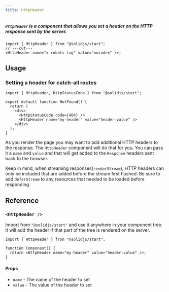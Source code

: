 ```yaml
---
title: HttpHeader
---
```


##### `HttpHeader` is a component that allows you set a header on the HTTP response sent by the server.

<div class="text-lg">

```tsx twoslash
import { HttpHeader } from "@solidjs/start";
// ---cut---
<HttpHeader name="x-robots-tag" value="noindex" />;
```

</div>

## Usage

### Setting a header for catch-all routes

```tsx twoslash filename="routes/*404.tsx"
import { HttpHeader, HttpStatusCode } from "@solidjs/start";

export default function NotFound() {
  return (
    <div>
      <HttpStatusCode code={404} />
      <HttpHeader name="my-header" value="header-value" />
    </div>
  );
}
```

As you render the page you may want to add additional HTTP headers to the response. The `HttpHeader` component will do that for you. You can pass it a `name` and `value` and that will get added to the `Response` headers sent back to the browser.

Keep in mind, when streaming responses(`renderStream`), HTTP headers can only be included that are added before the stream first flushed. Be sure to add `deferStream` to any resources that needed to be loaded before responding.

## Reference

### `<HttpHeader />`

Import from `"@solidjs/start"` and use it anywhere in your component tree. It will add the header if that part of the tree is rendered on the server.

```tsx twoslash
import { HttpHeader } from "@solidjs/start";

function Component() {
  return <HttpHeader name="my-header" value="header-value" />;
}
```

#### Props

- `name` - The name of the header to set
- `value` - The value of the header to set